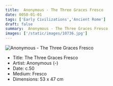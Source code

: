 ```yaml
---
title:  Anonymous - The Three Graces Fresco
date: 0050-01-01
tags: ['Early Civilizations','Ancient Rome']
draft: false
summary:  Anonymous - The Three Graces Fresco
images: ['/static/images/10736.jpg']
---
```


![ Anonymous - The Three Graces Fresco](/static/images/10736.jpg)

* Title: The Three Graces Fresco
* Artist:  Anonymous (-)
* Date: c.50
* Medium: Fresco
* Dimensions: 53 x 47 cm



